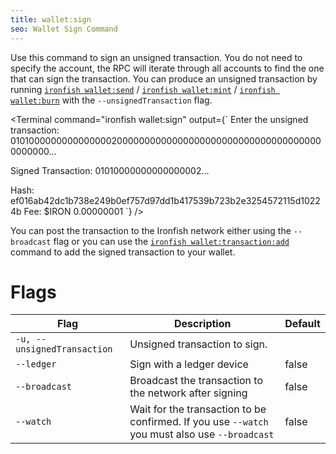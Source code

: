 ```yaml
---
title: wallet:sign
seo: Wallet Sign Command
---
```


Use this command to sign an unsigned transaction. You do not need to specify the account, the RPC will iterate through all accounts to find the one that can sign the transaction. You can produce an unsigned transaction by running [`ironfish wallet:send`](/developers/documentation/cli/cli-cmd-wallet-send) / [`ironfish wallet:mint`](/developers/documentation/cli/cli-cmd-wallet-mint) / [`ironfish wallet:burn`](/developers/documentation/cli/cli-cmd-wallet-burn) with the `--unsignedTransaction` flag.

<Terminal command="ironfish wallet:sign"
  output={`
Enter the unsigned transaction: 0101000000000000000200000000000000000000000000000000000000000000...

Signed Transaction: 01010000000000000002...

Hash: ef016ab42dc1b738e249b0ef757d97dd1b417539b723b2e3254572115d10224b
Fee: $IRON 0.00000001
  `}
/>


You can post the transaction to the Ironfish network either using the `--broadcast` flag or you can use the [`ironfish wallet:transaction:add`](/developers/documentation/cli/cli-cmd-wallet-transaction-add) command to add the signed transaction to your wallet.




# Flags

| Flag | Description | Default |
| ---- | ----------- | ------- |
| `-u, --unsignedTransaction` | Unsigned transaction to sign. ||
| `--ledger` | Sign with a ledger device | false |
| `--broadcast` | Broadcast the transaction to the network after signing | false |
| `--watch` | Wait for the transaction to be confirmed. If you use `--watch` you must also use `--broadcast` | false |


